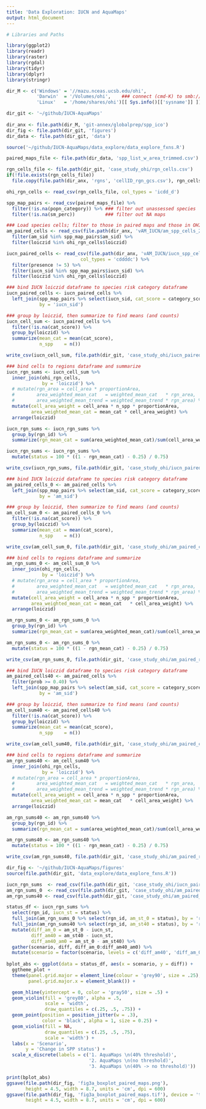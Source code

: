 ```yaml
---
title: 'Data Exploration: IUCN and AquaMaps'
output: html_document
---
```


```r

# Libraries and Paths

library(ggplot2)
library(readr)
library(raster)
library(rgdal)
library(tidyr)
library(dplyr)
library(stringr)

dir_M <- c('Windows' = '//mazu.nceas.ucsb.edu/ohi',
           'Darwin'  = '/Volumes/ohi',    ### connect (cmd-K) to smb://mazu/ohi
           'Linux'   = '/home/shares/ohi')[[ Sys.info()[['sysname']] ]]

dir_git <- '~/github/IUCN-AquaMaps'
  
dir_anx <- file.path(dir_M, 'git-annex/globalprep/spp_ico')
dir_fig <- file.path(dir_git, 'figures')
dir_data <- file.path(dir_git, 'data')

source('~/github/IUCN-AquaMaps/data_explore/data_explore_fxns.R')

```


```r


paired_maps_file <- file.path(dir_data, 'spp_list_w_area_trimmed.csv')

rgn_cells_file <- file.path(dir_git, 'case_study_ohi/rgn_cells.csv')
if(!file.exists(rgn_cells_file)) 
  file.copy(file.path(dir_anx, 'rgns', 'cellID_rgn_gcs.csv'), rgn_cells_file)

ohi_rgn_cells <- read_csv(rgn_cells_file, col_types = 'icdd_d')

spp_map_pairs <- read_csv(paired_maps_file) %>%
  filter(!is.na(popn_category)) %>% ### filter out unassessed species
  filter(!is.na(sm_perc))           ### filter out NA maps

### Load species cells; filter to those in paired maps and those in OHI regions
am_paired_cells <- read_csv(file.path(dir_anx, 'vAM_IUCN/am_spp_cells_2015.csv')) %>%
  filter(am_sid %in% spp_map_pairs$am_sid) %>%
  filter(loiczid %in% ohi_rgn_cells$loiczid)

iucn_paired_cells <- read_csv(file.path(dir_anx, 'vAM_IUCN/iucn_spp_cells_2015.csv'),
                           col_types = 'cddddc') %>%
  filter(presence != 5) %>%
  filter(iucn_sid %in% spp_map_pairs$iucn_sid) %>%
  filter(loiczid %in% ohi_rgn_cells$loiczid)

```

``` r

### bind IUCN loiczid dataframe to species risk category dataframe
iucn_paired_cells <- iucn_paired_cells %>%
  left_join(spp_map_pairs %>% select(iucn_sid, cat_score = category_score),
            by = 'iucn_sid')

### group by loiczid, then summarize to find means (and counts)
iucn_cell_sum <- iucn_paired_cells %>%
  filter(!is.na(cat_score)) %>%
  group_by(loiczid) %>%
  summarize(mean_cat = mean(cat_score),
            n_spp    = n())

write_csv(iucn_cell_sum, file.path(dir_git, 'case_study_ohi/iucn_paired_cell_sum.csv'))

### bind cells to regions dataframe and summarize
iucn_rgn_sums <- iucn_cell_sum %>%
  inner_join(ohi_rgn_cells,
             by = 'loiczid') %>%
  # mutate(rgn_area = cell_area * proportionArea,
  #        area_weighted_mean_cat   = weighted_mean_cat   * rgn_area,
  #        area_weighted_mean_trend = weighted_mean_trend * rgn_area) %>%
  mutate(cell_area_weight = cell_area * n_spp * proportionArea,
         area_weighted_mean_cat = mean_cat * cell_area_weight) %>%
  arrange(loiczid)

iucn_rgn_sums <- iucn_rgn_sums %>%
  group_by(rgn_id) %>%
  summarize(rgn_mean_cat = sum(area_weighted_mean_cat)/sum(cell_area_weight))

iucn_rgn_sums <- iucn_rgn_sums %>%
  mutate(status = 100 * ((1 - rgn_mean_cat) - 0.25) / 0.75)

write_csv(iucn_rgn_sums, file.path(dir_git, 'case_study_ohi/iucn_paired_region_sums.csv'))

```

``` r

### bind IUCN loiczid dataframe to species risk category dataframe
am_paired_cells_0 <- am_paired_cells %>%
  left_join(spp_map_pairs %>% select(am_sid, cat_score = category_score),
            by = 'am_sid')

### group by loiczid, then summarize to find means (and counts)
am_cell_sum_0 <- am_paired_cells_0 %>%
  filter(!is.na(cat_score)) %>%
  group_by(loiczid) %>%
  summarize(mean_cat = mean(cat_score),
            n_spp    = n())

write_csv(am_cell_sum_0, file.path(dir_git, 'case_study_ohi/am_paired_cell_sum_0.csv'))

### bind cells to regions dataframe and summarize
am_rgn_sums_0 <- am_cell_sum_0 %>%
  inner_join(ohi_rgn_cells,
             by = 'loiczid') %>%
  # mutate(rgn_area = cell_area * proportionArea,
  #        area_weighted_mean_cat   = weighted_mean_cat   * rgn_area,
  #        area_weighted_mean_trend = weighted_mean_trend * rgn_area) %>%
  mutate(cell_area_weight = cell_area * n_spp * proportionArea,
         area_weighted_mean_cat = mean_cat   * cell_area_weight) %>%
  arrange(loiczid)

am_rgn_sums_0 <- am_rgn_sums_0 %>%
  group_by(rgn_id) %>%
  summarize(rgn_mean_cat = sum(area_weighted_mean_cat)/sum(cell_area_weight))

am_rgn_sums_0 <- am_rgn_sums_0 %>%
  mutate(status = 100 * ((1 - rgn_mean_cat) - 0.25) / 0.75)

write_csv(am_rgn_sums_0, file.path(dir_git, 'case_study_ohi/am_paired_region_sums_0.csv'))

```

``` r

### bind IUCN loiczid dataframe to species risk category dataframe
am_paired_cells40 <- am_paired_cells %>%
  filter(prob >= 0.40) %>%
  left_join(spp_map_pairs %>% select(am_sid, cat_score = category_score),
            by = 'am_sid')

### group by loiczid, then summarize to find means (and counts)
am_cell_sum40 <- am_paired_cells40 %>%
  filter(!is.na(cat_score)) %>%
  group_by(loiczid) %>%
  summarize(mean_cat = mean(cat_score),
            n_spp    = n())

write_csv(am_cell_sum40, file.path(dir_git, 'case_study_ohi/am_paired_cell_sum40.csv'))

### bind cells to regions dataframe and summarize
am_rgn_sums40 <- am_cell_sum40 %>%
  inner_join(ohi_rgn_cells,
             by = 'loiczid') %>%
  # mutate(rgn_area = cell_area * proportionArea,
  #        area_weighted_mean_cat   = weighted_mean_cat   * rgn_area,
  #        area_weighted_mean_trend = weighted_mean_trend * rgn_area) %>%
  mutate(cell_area_weight = cell_area * n_spp * proportionArea,
         area_weighted_mean_cat = mean_cat   * cell_area_weight) %>%
  arrange(loiczid)

am_rgn_sums40 <- am_rgn_sums40 %>%
  group_by(rgn_id) %>%
  summarize(rgn_mean_cat = sum(area_weighted_mean_cat)/sum(cell_area_weight))

am_rgn_sums40 <- am_rgn_sums40 %>%
  mutate(status = 100 * ((1 - rgn_mean_cat) - 0.25) / 0.75)

write_csv(am_rgn_sums40, file.path(dir_git, 'case_study_ohi/am_paired_region_sums40.csv'))

```

``` r
dir_fig <- '~/github/IUCN-AquaMaps/figures'
source(file.path(dir_git, 'data_explore/data_explore_fxns.R'))

iucn_rgn_sums  <- read_csv(file.path(dir_git, 'case_study_ohi/iucn_paired_region_sums.csv'))
am_rgn_sums_0  <- read_csv(file.path(dir_git, 'case_study_ohi/am_paired_region_sums_0.csv'))
am_rgn_sums40 <- read_csv(file.path(dir_git, 'case_study_ohi/am_paired_region_sums40.csv'))

status_df <- iucn_rgn_sums %>%
  select(rgn_id, iucn_st = status) %>%
  full_join(am_rgn_sums_0 %>% select(rgn_id, am_st_0 = status), by = 'rgn_id') %>%
  full_join(am_rgn_sums40 %>% select(rgn_id, am_st40 = status), by = 'rgn_id') %>%
  mutate(diff_am_0 = am_st_0 - iucn_st,
         diff_am40 = am_st40 - iucn_st,
         diff_am40_am0 = am_st_0 - am_st40) %>%
  gather(scenario, diff, diff_am_0:diff_am40_am0) %>%
  mutate(scenario = factor(scenario, levels = c('diff_am40', 'diff_am_0', 'diff_am40_am0')))
  
bplot_abs <- ggplot(data = status_df, aes(x = scenario, y = diff)) +
  ggtheme_plot + 
  theme(panel.grid.major = element_line(colour = 'grey90', size = .25),
        panel.grid.major.x = element_blank()) +

  geom_hline(yintercept = 0, color = 'gray50', size = .5) +
  geom_violin(fill = 'grey80', alpha = .5,
              scale = 'width',
              draw_quantiles = c(.25, .5, .75)) +
  geom_point(position = position_jitter(w = .3), 
             color = 'black', alpha = 1, size = 0.25) +
  geom_violin(fill = NA, 
              draw_quantiles = c(.25, .5, .75),
              scale = 'width') +
  labs(x = 'Scenario',
       y = 'Change in SPP status') +
  scale_x_discrete(labels = c('1. AquaMaps \n(40% threshold)', 
                              '2. AquaMaps \n(no threshold)', 
                              '3. AquaMaps \n(40% -> no threshold)'))

print(bplot_abs)
ggsave(file.path(dir_fig, 'fig3a_boxplot_paired_maps.png'),
       height = 4.5, width = 8.7, units = 'cm', dpi = 600)
ggsave(file.path(dir_fig, 'fig3a_boxplot_paired_maps.tif'), device = 'tiff',
       height = 4.5, width = 8.7, units = 'cm', dpi = 600)

```
